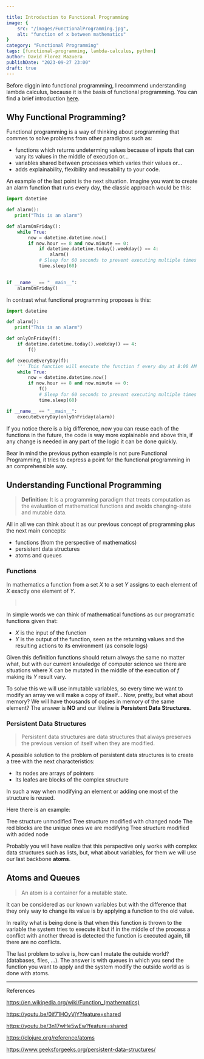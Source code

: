 ```yaml
---

title: Introduction to Functional Programming
image: {
    src: "/images/FunctionalProgramming.jpg",
    alt: "function of x between mathematics"
}
category: "Functional Programming"
tags: [functional-programming, lambda-calculus, python]
author: David Florez Mazuera
publishDate: "2023-09-27 23:00"
draft: true
---
```




Before diggin into functional programming, I recommend understanding lambda calculus, because it is the basis of functional programming. You can find a brief introduction [here](/posts/lambda-calculo).


## Why Functional Programming?

Functional programming is a way of thinking about programming that commes  to solve problems from other paradigms such as:
- functions which returns undeterming values because of inputs that can vary its values in the middle of execution or... 
- variables shared between processes which varies their values or...
- adds explainability, flexibility and reusability to your code.

An example of the last point is the next situation. Imagine you want to create an alarm function that runs every day, the classic approach would be this:
```` python
import datetime

def alarm():
   print("This is an alarm")

def alarmOnFriday():
    while True:
        now = datetime.datetime.now()
        if now.hour == 8 and now.minute == 0:
            if datetime.datetime.today().weekday() == 4:
                alarm()
            # Sleep for 60 seconds to prevent executing multiple times
            time.sleep(60)
    

if __name__ == "__main__":
    alarmOnFriday()
````

In contrast what functional programming proposes is this:
```` python
import datetime

def alarm():
   print("This is an alarm")

def onlyOnFriday(f):
    if datetime.datetime.today().weekday() == 4:
        f()

def executeEveryDay(f):
    ''' This function will execute the function f every day at 8:00 AM '''
    while True:
        now = datetime.datetime.now()
        if now.hour == 8 and now.minute == 0:
            f()
            # Sleep for 60 seconds to prevent executing multiple times
            time.sleep(60)

if __name__ == "__main__":
    executeEveryDay(onlyOnFriday(alarm))
````

If you notice there is a big difference, now you can reuse each of the functions in the future, the code is way more explainable and above this, if any change is needed in any part of the logic it can be done quickly.

Bear in mind the previous python example is not pure Functional Programming, it tries to express a point for the functional programming in an comprehensible way.

## Understanding Functional Programming


> **Definition**: It is a programming paradigm that treats computation as the evaluation of mathematical functions and avoids changing-state and mutable data.

All in all we can think about it as our previous concept of programming plus the next main concepts:

- functions (from the perspective of mathematics)
- persistent data structures
- atoms and queues

### Functions

In mathematics a function from a set <i>X</i> to a set <i>Y</i> assigns to each element of <i>X</i> exactly one element of <i>Y</i>.

> <Latex formula='f:X\rightarrow Y'/> <br/>

In simple words we can think of mathematical functions as our programatic functions given that:
- <i>X</i> is the input of the function
- <i>Y</i> is the output of the function, seen as the returning values and the resulting actions to its environment (as console logs)

Given this definition functions should return always the same no matter what, but with our current  knowledge of computer science we there are situations where X can be mutated in the middle of the execution of <i>f</i> making its <i>Y</i> result vary.

To solve this we will use inmutable variables, so every time we want to modify an array we will make a copy of itself... Now, pretty, but what about memory? We will have thousands of copies in memory of the same element? The answer is <b>NO</b> and our lifeline is **Persistent Data Structures**.

### Persistent Data Structures

> Persistent data structures are data structures that always preserves the previous version of itself when they are modified.

A possible solution to the problem of persistent data structures is to create a tree with the next characteristics:
- Its nodes are arrays of pointers
- Its leafes are blocks of the complex structure

In such a way when modifying an element or adding one most of the structure is reused.

Here there is an example:

<Caption url={tree.src} alt="Tree structure unmodified">Tree structure unmodified</Caption>


<Caption url={treeModifiedA.src} alt="Tree structure modified with changed node">Tree structure modified with changed node</Caption>
The red blocks are the unique ones we are modifying

<Caption url={treeModifiedB.src} alt="Tree structure modified with added node">Tree structure modified with added node</Caption>

Probably you will have realize that this perspective only works with complex data structures such as lists, but, what about variables, for them we will use our last backbone **atoms**.

## Atoms and Queues

> An atom is a container for a mutable state. 

It can be considered as our known variables but with the difference that they only way to change its value is by applying a function to the old value.

In reality what is being done is that when this function is thrown to the variable the system tries to execute it but if in the middle of the process a conflict with another thread is detected the function is executed again, till there are no conflicts.

The last problem to solve is, how can I mutate the outside world? (databases, files, ...). The answer is with queues in which you send the function you want to apply and the system modify the outside world as is done with atoms.


---

References

https://en.wikipedia.org/wiki/Function_(mathematics)

https://youtu.be/0if71HOyVjY?feature=shared

https://youtu.be/3n17wHe5wEw?feature=shared

https://clojure.org/reference/atoms

https://www.geeksforgeeks.org/persistent-data-structures/